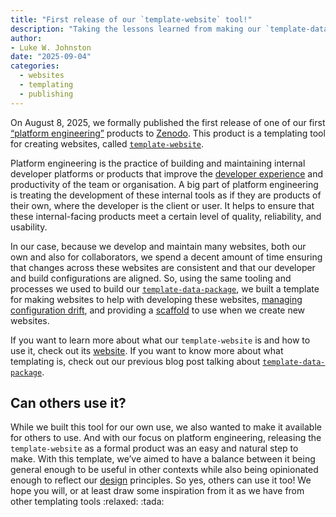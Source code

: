 ```yaml
---
title: "First release of our `template-website` tool!"
description: "Taking the lessons learned from making our `template-data-package`, we've made a template for developing (and creating) websites, which we've officially released on GitHub and Zenodo :tada:"
author:
- Luke W. Johnston
date: "2025-09-04"
categories:
  - websites
  - templating
  - publishing
---
```


On August 8, 2025, we formally published the first release of one of our
first ["platform
engineering"](https://en.wikipedia.org/wiki/Platform_engineering)
products to [Zenodo](https://doi.org/10.5281/zenodo.16762059). This
product is a templating tool for creating websites, called
[`template-website`](https://template-website.seedcase-project.org/).

Platform engineering is the practice of building and maintaining
internal developer platforms or products that improve the [developer
experience](https://en.wikipedia.org/wiki/User_experience#Developer_experience)
and productivity of the team or organisation. A big part of platform
engineering is treating the development of these internal tools as if
they are products of their own, where the developer is the client or
user. It helps to ensure that these internal-facing products meet a
certain level of quality, reliability, and usability.

In our case, because we develop and maintain many websites, both our own
and also for collaborators, we spend a decent amount of time ensuring
that changes across these websites are consistent and that our developer
and build configurations are aligned. So, using the same tooling and
processes we used to build our
[`template-data-package`](/posts/publish-template-data-package/index.qmd),
we built a template for making websites to help with developing these
websites, [managing configuration
drift](https://en.wikipedia.org/wiki/Configuration_management), and
providing a
[scaffold](https://en.wikipedia.org/wiki/Scaffold_(programming)) to use
when we create new websites.

If you want to learn more about what our `template-website` is and how
to use it, check out its
[website](https://template-website.seedcase-project.org/). If you want
to know more about what templating is, check out our previous blog post
talking about
[`template-data-package`](/posts/publish-template-data-package/index.qmd).

## Can others use it?

While we built this tool for our own use, we also wanted to make it
available for others to use. And with our focus on platform engineering,
releasing the `template-website` as a formal product was an easy and
natural step to make. With this template, we've aimed to have a balance
between it being general enough to be useful in other contexts while
also being opinionated enough to reflect our
[design](https://design.seedcase-project.org) principles. So yes, others
can use it too! We hope you will, or at least draw some inspiration from
it as we have from other templating tools :relaxed: :tada:
